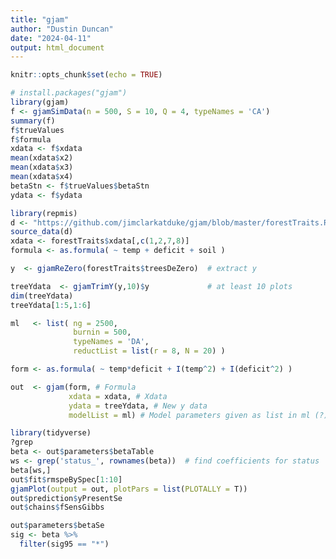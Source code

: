 ```yaml
---
title: "gjam"
author: "Dustin Duncan"
date: "2024-04-11"
output: html_document
---
```


```r
knitr::opts_chunk$set(echo = TRUE)
```

```r
# install.packages("gjam")
library(gjam)
f <- gjamSimData(n = 500, S = 10, Q = 4, typeNames = 'CA')
summary(f)
f$trueValues
f$formula
xdata <- f$xdata
mean(xdata$x2)
mean(xdata$x3)
mean(xdata$x4)
betaStn <- f$trueValues$betaStn
ydata <- f$ydata
```

```r
library(repmis)
d <- "https://github.com/jimclarkatduke/gjam/blob/master/forestTraits.RData?raw=True"
source_data(d)
xdata <- forestTraits$xdata[,c(1,2,7,8)]
formula <- as.formula( ~ temp + deficit + soil )

y  <- gjamReZero(forestTraits$treesDeZero)  # extract y

treeYdata  <- gjamTrimY(y,10)$y             # at least 10 plots
dim(treeYdata)
treeYdata[1:5,1:6]

ml   <- list( ng = 2500, 
              burnin = 500, 
              typeNames = 'DA', 
              reductList = list(r = 8, N = 20) )

form <- as.formula( ~ temp*deficit + I(temp^2) + I(deficit^2) )

out  <- gjam(form, # Formula
             xdata = xdata, # Xdata 
             ydata = treeYdata, # New y data
             modelList = ml) # Model parameters given as list in ml (?)
```

```r
library(tidyverse)
?grep
beta <- out$parameters$betaTable
ws <- grep('status_', rownames(beta))  # find coefficients for status
beta[ws,]
out$fit$rmspeBySpec[1:10]
gjamPlot(output = out, plotPars = list(PLOTALLY = T))
out$prediction$yPresentSe
out$chains$fSensGibbs
```

```r
out$parameters$betaSe
sig <- beta %>% 
  filter(sig95 == "*")
```

